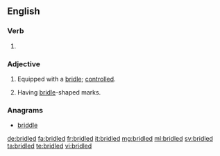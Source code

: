 ==English==

===Verb===
{{head|en}}

# {{en-past of|bridle}}

===Adjective===
{{en-adj}}

# Equipped with a [[bridle]]; [[controlled]].
# {{context|chiefly|_|ornithology|lang=en}} Having [[bridle]]-shaped marks.

===Anagrams===
* [[briddle#English|briddle]]

[[de:bridled]]
[[fa:bridled]]
[[fr:bridled]]
[[it:bridled]]
[[mg:bridled]]
[[ml:bridled]]
[[sv:bridled]]
[[ta:bridled]]
[[te:bridled]]
[[vi:bridled]]